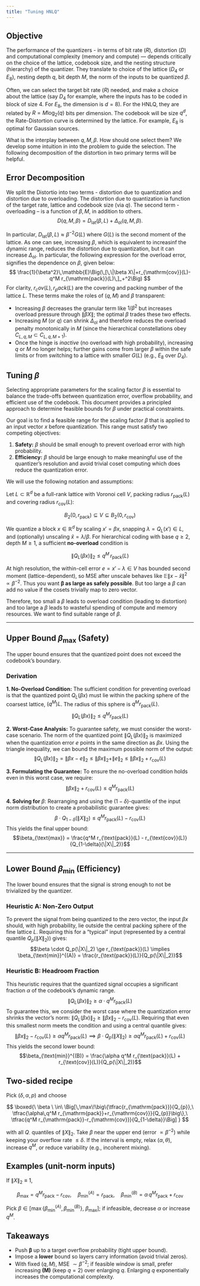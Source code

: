 ```yaml
---
title: "Tuning HNLQ"
---
```


## Objective

The performance of the quantizers - in terms of bit rate ($R$), distortion ($D$) and computational complexity (memory and compute) — depends critically on the choice of the lattice, codebook size, and the nesting structure (hierarchy) of the quantizer. They translate to choice of the lattice ($D_4$ or $E_8$), nesting depth $q$, bit depth $M$, the norm of the inputs to be quantized $\beta$.

Often, we can select the target bit rate ($R$) needed, and make a choice about the lattice (say $D_4$ for example, where the inputs has to be coded in block of size 4. For $E_8$, the dimension is $d=8$). For the HNLQ, they are related by $R = M\log_2(q)$ bits per dimension. The codebook will be size $q^d$, the Rate-Distortion curve is determined by the lattice. For example, $E_8$ is optimal for Gaussian sources.

What is the interplay between $q,M, \beta$. How should one select them? We develop some intuition in into the problem to guide the selection. The following decomposition of the distortion in two primary terms will be helpful.

## Error Decomposition

We split the Distortio into two terms - distortion due to quantization and distortion due to overloading. The distortion due to quantization ia function of the target rate, lattice and codebook size (via $q$). The second term - overloading -- is a function of $\beta, M$, in addition to others. $$
D(q,M,\beta)=D_{\mathrm{lat}}(\beta,L)+\Delta_{\mathrm{ol}}(q,M,\beta).
$$

In particular, $D_{\mathrm{lat}}(\beta,L) \approx \beta^{-2}G(L)$ where $G(L)$ is the second moment of the lattice. As one can see, increasing $\beta$, which is equivalent to increasinf the dynamic range, reduces the distortion due to quantization, but it can increase $\Delta_{\mathrm{ol}}$. In particular, the following expression for the overload error, signifies the dependence on $\beta$, given below: $$
\frac{1}{\beta^2}\,\mathbb{E}\Big(\,[\,\|\beta X\|+r_{\mathrm{cov}}(L)-q^M r_{\mathrm{pack}}(L)\,]_+^2\Big)
$$ For clarity, $r_cov(L), r_pack(L)$ are the covering and packing number of the lattice $L$. These terms make the roles of $(q,M)$ and $\beta$ transparent:

-   Increasing $\beta$ decreases the granular term like $1/\beta^2$ but increases overload pressure through $\|\beta X\|$; the optimal $\beta$ trades these two effects.
-   Increasing $M$ (or $q$) can shrink $\Delta_{\mathrm{ol}}$ and therefore reduces the overload penalty monotonically in $M$ (since the hierarchical constellations obey $C_{L,q,M}\subset C_{L,q,M+1}$).
-   Once the hinge is *inactive* (no overload with high probability), increasing $q$ or $M$ no longer helps; further gains come from larger $\beta$ within the safe limits or from switching to a lattice with smaller $G(L)$ (e.g., $E_8$ over $D_4$).

## Tuning $\beta$

Selecting appropriate parameters for the scaling factor $\beta$ is essential to balance the trade-offs between quantization error, overflow probability, and efficient use of the codebook. This document provides a principled approach to determine feasible bounds for $\beta$ under practical constraints.

Our goal is to find a feasible range for the scaling factor $\beta$ that is applied to an input vector $x$ before quantization. This range must satisfy two competing objectives:

1.  **Safety:** $\beta$ should be small enough to prevent overload error with high probability.
2.  **Efficiency:** $\beta$ should be large enough to make meaningful use of the quantizer's resolution and avoid trivial coset computing which does reduce the quantization error.

We will use the following notation and assumptions:

Let $L \subset \mathbb{R}^d$ be a full-rank lattice with Voronoi cell $V$, packing radius $r_{\mathrm{pack}}(L)$ and covering radius $r_{\mathrm{cov}}(L)$:

$$
B_2(0, r_{\mathrm{pack}}) \subseteq V \subseteq B_2(0, r_{\mathrm{cov}})
$$

We quantize a block $x \in \mathbb{R}^d$ by scaling $x'=\beta x$, snapping $\lambda=Q_L(x') \in L$, and (optionally) unscaling $\hat{x}=\lambda/\beta$. For hierarchical coding with base $q \ge 2$, depth $M \ge 1$, a sufficient **no-overload** condition is

$$
\|Q_L(\beta x)\|_2 \le q^M\, r_{\mathrm{pack}}(L)
$$

At high resolution, the within-cell error $e=x'-\lambda \in V$ has bounded second moment (lattice-dependent), so MSE after unscale behaves like $\mathbb{E}\|x-\hat{x}\|^2 \propto \beta^{-2}$. Thus you want **β as large as safely possible**. But too large a $\beta$ can add no value if the cosets trivially map to zero vector.

Therefore, too small a $\beta$ leads to overload condition (leading to distortion) and too large a $\beta$ leads to wasteful spending of compute and memory resources. We want to find suitable range of $\beta$.

------------------------------------------------------------------------

## Upper Bound $\beta_{\text{max}}$ (Safety)

The upper bound ensures that the quantized point does not exceed the codebook's boundary.

### Derivation

**1. No-Overload Condition:** The sufficient condition for preventing overload is that the quantized point $Q_L(\beta x)$ must lie within the packing sphere of the coarsest lattice, $(q^M)L$. The radius of this sphere is $q^M r_{\text{pack}}(L)$. $$\|Q_L(\beta x)\|_2 \le q^M r_{\text{pack}}(L)$$

**2. Worst-Case Analysis:** To guarantee safety, we must consider the worst-case scenario. The norm of the quantized point $\|Q_L(\beta x)\|_2$ is maximized when the quantization error $e$ points in the same direction as $\beta x$. Using the triangle inequality, we can bound the maximum possible norm of the output: $$\|Q_L(\beta x)\|_2 = \|\beta x - e\|_2 \le \|\beta x\|_2 + \|e\|_2 \le \|\beta x\|_2 + r_{\text{cov}}(L)$$

**3. Formulating the Guarantee:** To ensure the no-overload condition holds even in this worst case, we require: $$\|\beta x\|_2 + r_{\text{cov}}(L) \le q^M r_{\text{pack}}(L)$$

**4. Solving for** $\beta$: Rearranging and using the $(1-\delta)$-quantile of the input norm distribution to create a probabilistic guarantee gives: $$\beta \cdot Q_{1-\delta}(\|X\|_2) \le q^M r_{\text{pack}}(L) - r_{\text{cov}}(L)$$ This yields the final upper bound: $$\beta_{\text{max}} = \frac{q^M r_{\text{pack}}(L) - r_{\text{cov}}(L)}{Q_{1-\delta}(\|X\|_2)}$$

------------------------------------------------------------------------

## Lower Bound $\beta_{\text{min}}$ (Efficiency)

The lower bound ensures that the signal is strong enough to not be trivialized by the quantizer.

### Heuristic A: Non-Zero Output

To prevent the signal from being quantized to the zero vector, the input $\beta x$ should, with high probability, lie outside the central packing sphere of the fine lattice $L$. Requiring this for a "typical" input (represented by a central quantile $Q_p(\|X\|_2)$) gives: $$\beta \cdot Q_p(\|X\|_2) \ge r_{\text{pack}}(L) \implies \beta_{\text{min}}^{(A)} = \frac{r_{\text{pack}}(L)}{Q_p(\|X\|_2)}$$

### Heuristic B: Headroom Fraction

This heuristic requires that the quantized signal occupies a significant fraction $\alpha$ of the codebook's dynamic range. $$\|Q_L(\beta x)\|_2 \ge \alpha \cdot q^M r_{\text{pack}}(L)$$ To guarantee this, we consider the worst case where the quantization error shrinks the vector's norm: $\|Q_L(\beta x)\|_2 \ge \|\beta x\|_2 - r_{\text{cov}}(L)$. Requiring that even this smallest norm meets the condition and using a central quantile gives: $$\|\beta x\|_2 - r_{\text{cov}}(L) \ge \alpha q^M r_{\text{pack}}(L) \implies \beta \cdot Q_p(\|X\|_2) \ge \alpha q^M r_{\text{pack}}(L) + r_{\text{cov}}(L)$$ This yields the second lower bound: $$\beta_{\text{min}}^{(B)} = \frac{\alpha q^M r_{\text{pack}}(L) + r_{\text{cov}}(L)}{Q_p(\|X\|_2)}$$

## Two-sided recipe

Pick $(\delta,\alpha,p)$ and choose

$$
\boxed{\
\beta \ \in\
\Big[\,\max\!\big\{\tfrac{r_{\mathrm{pack}}}{Q_{p}},\ \tfrac{\alpha\,q^M r_{\mathrm{pack}}+r_{\mathrm{cov}}}{Q_{p}}\big\},\ 
\tfrac{q^M r_{\mathrm{pack}}-r_{\mathrm{cov}}}{Q_{1-\delta}}\Big]
}
$$

with all $Q_{\cdot}$ quantiles of $\|X\|_2$. Take $\beta$ near the upper end (error $\propto \beta^{-2}$) while keeping your overflow rate $\le\delta$. If the interval is empty, relax $(\alpha,\theta)$, increase $q^M$, or reduce variability (e.g., incoherent mixing).

## Examples (unit-norm inputs)

If $\|X\|_2 \equiv 1$,

$$
\beta_{\max} = q^M r_{\mathrm{pack}} - r_{\mathrm{cov}},\quad
\beta_{\min}^{(A)} = r_{\mathrm{pack}},\quad
\beta_{\min}^{(B)} = \alpha\, q^M r_{\mathrm{pack}} + r_{\mathrm{cov}}
$$

Pick $\beta \in \big[\max\{\beta_{\min}^{(A)},\beta_{\min}^{(B)}\},\ \beta_{\max}\big]$; if infeasible, decrease $\alpha$ or increase $q^M$.

## Takeaways

-   Push **β** up to a target overflow probability (tight upper bound).\
-   Impose a **lower** bound so layers carry information (avoid trivial zeros).\
-   With fixed $(q,M)$, MSE $\sim \beta^{-2}$; if feasible window is small, prefer increasing **(M)** (keep $q=2$) over enlarging $q$. Enlarging $q$ exponentially increases the computational complexity.